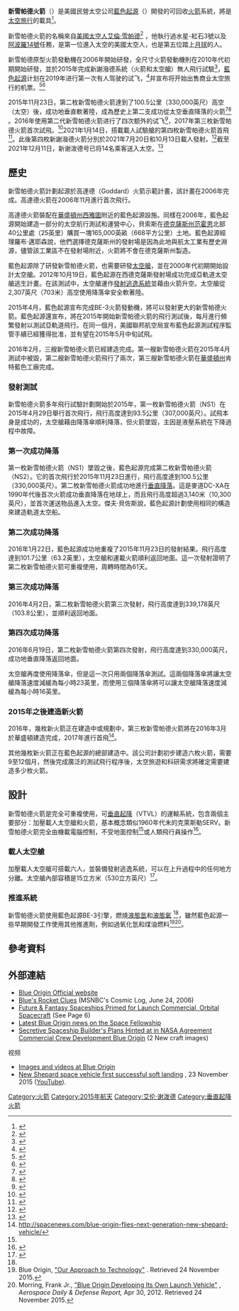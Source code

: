 {{NoteTA
|G1=Aero
|1=zh-hans:艾伦·谢泼德;zh-hk:亞林·謝潑德;zh-tw:艾倫·雪帕德;
|2=zh-hans:谢泼德;zh-hk:謝潑德;zh-tw:雪帕德;
}}
{{Infobox rocket
<!----Image (optional)---->
|image   = New Shephard - Upright View.jpg
|image_size  =  
|caption = 在航空展上的新雪帕德火箭(2017年7月)
<!----Core parameters (required)---->
|name           =  新雪帕德火箭
|function       =  [[亞軌道|亞軌道]]火箭
|manufacturer   =  [[藍色起源|藍色起源]]
|country-origin =  [[美國|美國]]
<!----Costs (optional)---->
|pcost    =  <!--project cost, optional-->
|cpl      =  <!--cost per launch, optional-->
|alt-cpl  =  <!--cost in alternative currency, optional-->
<!----Dimensions (required)---->
|height       =  {{convert|18|m|abbr=on}}
|diameter     =  <!--core diameter in metres, use {{convert|DIAMETER|m|abbr=on}}, required-->
|width        =  <!--width if not axisymmetric, use {{convert|WIDTH|m|abbr=on}}, optional-->
|mass         =  <!--mass of rocket in kilograms, use {{convert|MASS|m|abbr=on}}, required-->
|stages       =  1
<!----Payloads (optional)---->
|capacities =  <!--insert one of the following templates for each payload:-->
  {{Infobox rocket/payload
  |location =  [[卡門線|卡門線]]
  |kilos    =  未知 <!-- use {{convert|PAYLOAD_MASS|kg|abbr=on}} -->
  }}
<!----Associated rockets (optional)---->
|family      =  <!--rocket family, optional-->
|derivatives =  <!--derived rockets, optional-->
|comparable  =  <!--similar, unrelated rockets, optional-->
<!----Launch history (required)---->
|status   =  現役
|sites    =  Launch Site One<br />{{坐标|31|25|22.5|N|104|45|25.6|W}}
|launches =  18
|success  =  17
|fail     =   0
|partial  =  1<!--total number of launches resulting in partial failure (e.g. incorrect orbit but still usable), optional-->
|other_outcome =  <!--number of launches with unknown outcomes (or in progress), optional-->
|landings =  17
|first    =  2015年4月29日
|last     =  2021年12月11日
|only     =  <!--launch date if only one was launched, optional-->
|payloads =  <!--notable payloads, optional-->
<!--Stages/boosters (optional)-->
|stagedata    =  <!--insert one of the following templates for each stage:-->
  {{Infobox rocket/stage
  |type       =  stage
  |diff       =  <!--variant of rocket this is used on, optional-->
  |stageno    =  第一節
  |name       =  <!--name of the stage/booster, optional-->
  |number     =  <!--number of boosters, required if type = booster-->
  |length     =  <!--length of a single booster/stage in metres, use {{convert|LENGTH|m|abbr=on}}, optional-->
  |diameter   =  <!--diameter of a single booster/stage in metres, use {{convert|DIAMETER|m|abbr=on}}, optional-->
  |width      =  <!--width of a single booster/stage if not axisymmetric, use {{convert|WIDTH|m|abbr=on}}, optional-->
  |empty      =  <!--empty mass of a single booster/stage in kilograms, use {{convert|EMPTYMASS|kg|abbr=on}}, optional-->
  |gross      =  <!--gross (fuelled) mass of a single booster/stage, use {{convert|GROSSMASS|kg|abbr=on}}, optional--> 
  |propmass   =  <!--propellant mass carried by a single booster/stage in kilograms, use {{convert|PROPMASS|kg|abbr=on}}, optional--> 
  |engines    =  1 [[BE-3|BE-3]]
  |solid      =  <!--set to "yes" (lowercase) to change Engines to Motor for solid motors-->
  |thrust     =  {{convert|110000|lbf|kN|abbr=on|disp=flip}}
  |total      =  <!--total thrust for all boosters in kN, use {{convert|THRUST|kN|abbr=on}}, optional-->
  |SI         =  <!--specific impulse of an individual booster/stage, in secs, optional-->
  |burntime   =  110 秒
  |fuel       =  [[LH2|LH2]] / [[LOX|LOX]]
  }}
}}

'''新雪帕德火箭'''（{{lang-en|New Shepard}}）是美國民營太空公司[[藍色起源|藍色起源]]（{{lang|en|Blue Origin}}）開發的可回收[[火箭|火箭]]系統，將是[[太空旅行|太空旅行]]的載具<ref name=TechZone360-2015-05-07>{{cite news |url= http://www.techzone360.com/topics/techzone/articles/2015/05/07/403021-will-jeff-bezos-speed-past-virg-galactic-tourist.htm |title= Will Jeff Bezos Speed Past Virgin Galactic to Tourist Space? |date= 7 May 2015 |author= Doug Mohney |publisher= TechZone360 |accessdate= 2016-07-24 |archive-date= 2015-05-10 |archive-url= https://web.archive.org/web/20150510212158/http://www.techzone360.com/topics/techzone/articles/2015/05/07/403021-will-jeff-bezos-speed-past-virg-galactic-tourist.htm |dead-url= no }}</ref>。

新雪帕德火箭的名稱來自[[美國|美國]][[太空人|太空人]][[艾倫·雪帕德|艾倫·雪帕德]]<ref name=bbc20150430>{{cite news |url=http://www.bbc.com/news/science-environment-32530121 |title=Jeff Bezos conducts New Shepard flight |author=Jonathan Amos |date=30 April 2015 |work=BBC News |accessdate=2016-07-24 |archive-date=2015-05-03 |archive-url=https://web.archive.org/web/20150503042127/http://www.bbc.com/news/science-environment-32530121 |dead-url=no }}</ref> ，他執行過水星-紅石3號以及[[阿波羅14號|阿波羅14號]]任務，是第一位進入太空的美國太空人，也是第五位踏上[[月球|月球]]的人。

新雪帕德原型火箭發動機在2006年開始研發，全尺寸火箭發動機則在2010年代初期開始研發，並於2015年完成新謝潑德系統（火箭和太空艙）無人飛行試驗<ref name=tsr20150413>{{cite news |last1=Foust |first1=Jeff |title=Blue Origin’s suborbital plans are finally ready for flight |url=http://www.thespacereview.com/article/2729/1 |accessdate=18 April 2015 |date=13 April 2015 |quote=''We’ve recently completed acceptance testing, meaning we’ve accepted the engine for suborbital flight on our New Shepard vehicle, [the end of a] very, very long development program [of] 450 test firings of the engine and a cumulative run time of more than 500 minutes. The completion of those tests sets the stage for Blue Origin to begin test flights of the vehicle later this year at its facility in West Texas [where they] expect a series of flight tests with this vehicle ... flying in autonomous mode.... We expect a series of dozens of flights over the extent of the test program [taking] a couple of years to complete.'' |archive-date=2015-04-18 |archive-url=https://web.archive.org/web/20150418190451/http://www.thespacereview.com/article/2729/1 |dead-url=no }}</ref>，[[藍色起源|藍色起源]]计划在2019年进行第一次有人驾驶的试飞，<ref name="Bergin SF 2018">{{Cite web |url=https://www.nasaspaceflight.com/2018/11/blue-origin-new-glenn-overview-pad-landing-ship-dev/ |title=存档副本 |accessdate=2019-05-03 |archive-date=2019-05-03 |archive-url=https://web.archive.org/web/20190503131635/https://www.nasaspaceflight.com/2018/11/blue-origin-new-glenn-overview-pad-landing-ship-dev/ |dead-url=no }}</ref>并宣布将开始出售商业太空旅行的机票。<ref name="sn20180419">
{{cite news |last=Foust|first=Jeff |url=http://spacenews.com/blue-origin-expects-be-4-qualification-tests-to-be-done-by-years-end/ |title=Blue Origin expects BE-4 qualification tests to be done by year’s end |work=[[SpaceNews|SpaceNews]] |date=2018-04-19 |accessdate=2018-04-21 }}</ref><ref name="sn20180621">{{cite news |last=Foust |first=Jeff |url=https://tools.wmflabs.org/makeref/ |title=Blue Origin plans to start selling suborbital spaceflight tickets next year |work=[[SpaceNews|SpaceNews]] |date=21 June 2018 |accessdate=2018-06-25 |archive-date=2015-08-21 |archive-url=https://web.archive.org/web/20150821031330/http://tools.wmflabs.org/makeref/ |dead-url=no }}</ref>

2015年11月23日，第二枚新雪帕德火箭達到了100.5公里（330,000英尺）高空（太空）後，成功地垂直軟著陸，成為歷史上第二支成功從太空垂直降落的火箭<ref name=First>{{cite news |title=Blue Origin Makes Historic Rocket Landing |url=https://www.blueorigin.com/news/news/blue-origin-makes-historic-rocket-landing |accessdate=24 Nov 2015 |work=Blue Origin |date=2015-11-24 |archive-url=https://web.archive.org/web/20151125051400/https://www.blueorigin.com/news/news/blue-origin-makes-historic-rocket-landing |archive-date=2015-11-25 |dead-url=yes }}</ref><ref name=bbc>{{cite news|last1=Amos|first1=Jonathan|authorlink1=Jonathan Amos|title=New Shepard: Bezos claims success on second spaceship flight|url=http://www.bbc.co.uk/news/science-environment-34909713|accessdate=26 November 2015|publisher=[[BBC_News|BBC News]]|date=24 November 2015|archive-date=2015-11-26|archive-url=https://web.archive.org/web/20151126002953/http://www.bbc.co.uk/news/science-environment-34909713|dead-url=no}}</ref> 。2016年使用第二代新雪帕德火箭进行了四次额外的试飞<ref name="sn20160908">{{cite web|url=http://spacenews.com/blue-origin-plans-next-new-shepard-test-for-october/|title=Blue Origin plans next New Shepard test for October – SpaceNews.com|date=8 September 2016|publisher=}}</ref>，2017年第三枚新雪帕德火箭首次試飛。<ref name="gw20171213">{{cite web |url=https://www.geekwire.com/2017/blue-origin-launches-updated-version-new-shepard-suborbital-spaceship-test-flight/ |title=Jeff Bezos says Blue Origin gives test dummy ‘a great ride’ on New Shepard suborbital spaceship |date=13 December 2017 |work=[[GeekWire|GeekWire]] |access-date=23 December 2017 |archive-date=2019-05-16 |archive-url=https://web.archive.org/web/20190516234112/https://www.geekwire.com/2017/blue-origin-launches-updated-version-new-shepard-suborbital-spaceship-test-flight/ |dead-url=no }}</ref>2021年1月14日，搭載載人試驗艙的第四枚新雪帕德火箭首飛<ref>{{cite news |last1=Burghardt |first1=Thomas |title=Blue Origin tests New Shepard capsule upgrades on NS-14 mission |url=https://www.nasaspaceflight.com/2021/01/blue-origin-test-upgrades-ns-14/ |access-date=18 January 2021 |agency=NASAspaceflight.com |date=14 January 2021 |archive-date=2021-07-20 |archive-url=https://web.archive.org/web/20210720162541/https://www.nasaspaceflight.com/2021/01/blue-origin-test-upgrades-ns-14/ |dead-url=no }}</ref>。此後第四枚新謝潑德火箭分別於2021年7月20日和10月13日載人發射。<ref name="NYT 2021.10.13 - Shatner successfully completes space trip">{{cite news |title=William Shatner Completes Trip to Space Aboard Blue Origin Rocket |url=https://www.nytimes.com/live/2021/10/13/science/blue-origin-william-shatner |access-date=13 October 2021 |publisher=The New York Times |date=13 Oct 2021 |archive-date=2021-12-22 |archive-url=https://web.archive.org/web/20211222031319/https://www.nytimes.com/live/2021/10/13/science/blue-origin-william-shatner |dead-url=no }}</ref>截至2021年12月11日，新谢泼德号已将14名乘客送入太空。<ref>{{cite news|url=https://www.reuters.com/lifestyle/science/daughter-pioneering-astronaut-alan-shepard-set-blue-origin-spaceflight-2021-12-11/|title=Daughter of pioneering astronaut Alan Shepard soars to space aboard Blue Origin rocket|first1=Joe|last1=Skipper|first2=Steve|last2=GormanZ|publisher=Reuters|date=11 December 2021|accessdate=11 December 2021|archive-date=2021-12-11|archive-url=https://web.archive.org/web/20211211194637/https://www.reuters.com/lifestyle/science/daughter-pioneering-astronaut-alan-shepard-set-blue-origin-spaceflight-2021-12-11/|dead-url=no}}</ref>

==歷史==
新雪帕德火箭計劃起源於高達德（Goddard）火箭示範計畫，該計畫在2006年完成。高達德火箭在2006年11月進行首次飛行。

高達德火箭裝配在[[華盛頓州|華盛頓州]][[西雅圖|西雅圖]]附近的藍色起源設施。同樣在2006年，藍色起源開始建造一部分的太空航行測試和運營中心，貝索斯在[[德克薩斯州|德克薩斯州]][[范霍恩_(得克萨斯州)|范霍恩]]北部40公里處（25英里）購買一塊165,000英畝（668平方公里）土地。藍色起源經理羅布·邁耶森說，他們選擇德克薩斯州的發射場是因為此地與航太工業有歷史淵源，儘管該工業區不在發射場附近，火箭將不會在德克薩斯州製造。

藍色起源除了研發新雪帕德火箭，也需要研發[[太空艙|太空艙]]，並在2000年代初期開始設計太空艙。2012年10月19日，藍色起源在西德克薩斯發射場成功完成亞軌道太空艙逃生計畫。在該測試中，太空艙運作[[發射逃逸系統|發射逃逸系統]]並藉由火箭升空。太空艙從2,307英尺（703米）高空使用降落傘安全軟著陸。

2015年4月，藍色起源宣布完成BE-3火箭發動機，將可以發射更大的新雪帕德火箭。藍色起源還宣布，將在2015年開始新雪帕德火箭的飛行測試後，每月進行頻繁發射以測試亞軌道飛行。在同一個月，美國聯邦航空局宣布藍色起源測試程序監管手續已經獲得批准，並有望在2015年5月中旬試飛。

2016年2月，三艘新雪帕德火箭已經建造完成。第一艘新雪帕德火箭在2015年4月測試中被毀，第二艘新雪帕德火箭飛行了兩次，第三艘新雪帕德火箭在[[華盛頓州|華盛頓州]]肯特藍色工廠完成。

===發射測試===
新雪帕德火箭多年飛行試驗計劃開始於2015年，第一枚新雪帕德火箭（NS1）在2015年4月29日舉行首次飛行，飛行高度達到93.5公里（307,000英尺）。試飛本身是成功的，太空艙藉由降落傘順利降落，但火箭墜毀，主因是液壓系統在下降過程中故障。

===第一次成功降落===
第一枚新雪帕德火箭（NS1）墜毀之後，藍色起源完成第二枚新雪帕德火箭（NS2）。它的首次飛行於2015年11月23日進行，飛行高度達到100.5公里（330,000英尺）。第二枚新雪帕德火箭成功地進行[[垂直降落|垂直降落]]。這是麥道DC-XA在1990年代後首次火箭成功垂直降落在地球上，而且飛行高度超過3,140米（10,300英尺），並首次運送物品進入太空。傑夫·貝佐斯說，藍色起源計劃使用相同的構造來建造軌道太空船。

===第二次成功降落===
2016年1月22日，藍色起源成功地重複了2015年11月23日的發射結果。飛行高度達到101.7公里（63.2英里），太空艙和運載火箭順利返回地面。這一次發射證明了第二枚新雪帕德火箭可重複使用，周轉時間為61天。

===第三次成功降落===
2016年4月2日，第二枚新雪帕德火箭第三次發射，飛行高度達到339,178英尺（103.8公里），並順利返回地面。

===第四次成功降落===
2016年6月19日，第二枚新雪帕德火箭第四次發射，飛行高度達到330,000英尺，成功地垂直降落返回地面。

太空艙再度使用降落傘，但是這一次只用兩個降落傘測試。這兩個降落傘將讓太空艙降落速度減緩為每小時23英里，而使用三個降落傘將可以讓太空艙降落速度減緩為每小時16英里。

===2015年之後建造新火箭===
2016年，幾枚新火箭正在建造中或規劃中，第三枚新雪帕德火箭將在2016年3月於華盛頓建造完成，2017年進行首飛<ref>http://spacenews.com/blue-origin-flies-next-generation-new-shepard-vehicle/</ref>。

其他幾枚新火箭正在藍色起源的總部建造中。該公司計劃初步建造六枚火箭，需要9至12個月，然後完成廣泛的測試飛行程序後，太空旅遊和科研需求將確定需要建造多少枚火箭。

==設計==
新雪帕德火箭是完全可重複使用，可[[垂直起降_(火箭)|垂直起降]]（VTVL）的運輸系統，包含兩個主要部分：加壓載人太空艙和火箭，基本概念類似1960年代末的克萊斯勒SERV。新雪帕德火箭完全由機載電腦控制，不受地面控制<ref name=tsr20150413/>或人類飛行員操作<ref name=gw20160305>{{cite news |last=Boyle |first=Alan |url=http://www.geekwire.com/2016/jeff-bezos-lifts-curtain-blue-origin-rocket-factory-vision-space/ |title=Jeff Bezos lifts curtain on Blue Origin rocket factory, lays out grand plan for space travel that spans hundreds of years |work=[[GeekWire|GeekWire]] |date=2016-03-05 |accessdate=2016-03-10 |archive-date=2016-03-09 |archive-url=https://web.archive.org/web/20160309191618/http://www.geekwire.com/2016/jeff-bezos-lifts-curtain-blue-origin-rocket-factory-vision-space/ |dead-url=no }}</ref>。

===載人太空艙===
加壓載人太空艙可搭載六人，並裝備發射逃逸系統，可以在上升過程中的任何地方分離。太空艙內部容積是15立方米（530立方英尺）<ref name=bo20150501>
{{cite web |title=Our Approach to Technology |url=https://www.blueorigin.com/technology |website=Blue Origin |publisher=Blue Origin |accessdate=1 May 2015 |quote='' The system consists of a pressurized capsule atop a booster. The combined vehicles launch vertically, accelerating for approximately two and a half minutes, before the engine cuts off. The capsule then separates from the booster to coast quietly into space. After a few minutes of free fall, the booster performs an autonomously controlled rocket-powered vertical landing, while the capsule lands softly under parachutes, both ready to be used again. Reusability allows us to fly the system again and again. ... The New Shepard capsule’s interior is ... 530 cubic feet—offering over 10 times the room Alan Shepard had on his Mercury flight. It seats six astronauts.  Three independent parachutes [on the capsule] provide redundancy, while a retro-thrust system further cushions [the] landing. ... Full-envelope escape [system] is built around a solid rocket motor that provides 70,000 lb. of thrust in a two-second burn.'' |deadurl=yes |archiveurl=https://web.archive.org/web/20180110171630/https://www.blueorigin.com/technology |archivedate=2018年1月10日 |df= }}</ref>。

===推進系統===
新雪帕德火箭使用藍色起源BE-3引擎，燃燒[[液態氫|液態氫]]和[[液態氧|液態氧]] <ref name=tsr20150413/>，雖然藍色起源一些早期開發工作使用其他推進劑，例如過氧化氫和煤油燃料<ref>Blue Origin, [https://www.blueorigin.com/technology "Our Approach to Technology"] {{Wayback|url=https://www.blueorigin.com/technology |date=20180110171630 }}. Retrieved 24 November 2015.</ref><ref name="AerospaceDaily-2012">Morring, Frank Jr., [http://aviationweek.com/awin/blue-origin-developing-its-own-launch-vehicle "Blue Origin Developing Its Own Launch Vehicle"] {{Wayback|url=http://aviationweek.com/awin/blue-origin-developing-its-own-launch-vehicle |date=20151125055500 }}, ''Aerospace Daily & Defense Report,'' Apr 30, 2012. Retrieved 24 November 2015.</ref>。

==參考資料==
{{Reflist}}

==外部連結==
* [http://www.blueorigin.com/ Blue Origin Official website] {{Wayback|url=http://www.blueorigin.com/ |date=20131206013801 }}
* [https://web.archive.org/web/20080411045902/http://cosmiclog.msnbc.msn.com/archive/2006/06/24/669.aspx Blue's Rocket Clues] (MSNBC's Cosmic Log, June 24, 2006)
* [http://www.space.com/2-top-10-fantasy-spaceships-headed-reality.html Future & Fantasy Spaceships Primed for Launch Commercial, Orbital Spacecraft] {{Wayback|url=http://www.space.com/2-top-10-fantasy-spaceships-headed-reality.html |date=20160427000919 }} (See Page 6)
* [https://web.archive.org/web/20090617195547/http://spacefellowship.com/News/?cat=40 Latest Blue Origin news on the Space Fellowship]
* [http://www.space.com/11457-blue-origin-commercial-crew-development.html Secretive Spaceship Builder's Plans Hinted at in NASA Agreement Commercial Crew Development Blue Origin] {{Wayback|url=http://www.space.com/11457-blue-origin-commercial-crew-development.html |date=20160722235643 }} (2 New craft images)

;视频
* [https://web.archive.org/web/20180908153705/https://www.blueorigin.com/gallery Images and videos at Blue Origin]
* [https://www.youtube.com/watch?v=sij4ivRwHuQ New Shepard space vehicle first successful soft landing] {{Wayback|url=https://www.youtube.com/watch?v=sij4ivRwHuQ |date=20160310191101 }}, 23 November 2015 ([[YouTube|YouTube]]).
{{Crewed spacecraft}}
{{Space tourism}}
{{航天}}
[[Category:火箭|Category:火箭]]
[[Category:2015年航天|Category:2015年航天]]
[[Category:艾伦·谢泼德|Category:艾伦·谢泼德]]
[[Category:垂直起降火箭|Category:垂直起降火箭]]